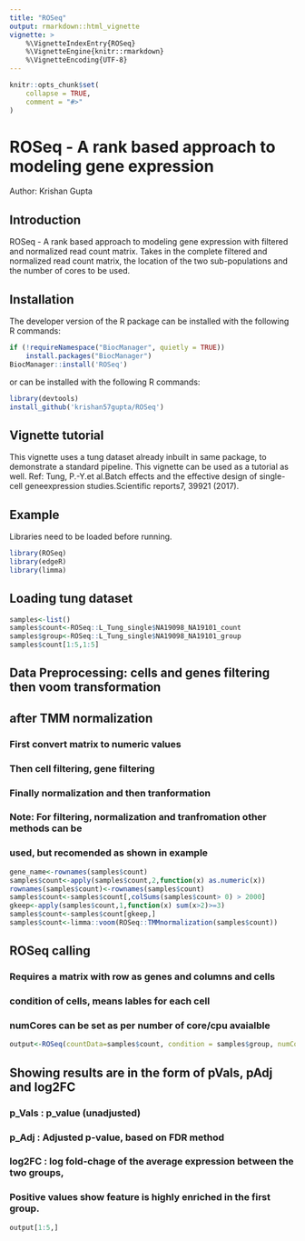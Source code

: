 ```yaml
---
title: "ROSeq"
output: rmarkdown::html_vignette
vignette: >
    %\VignetteIndexEntry{ROSeq}
    %\VignetteEngine{knitr::rmarkdown}
    %\VignetteEncoding{UTF-8}
---
```


```r
knitr::opts_chunk$set(
    collapse = TRUE,
    comment = "#>"
)
```

# ROSeq - A rank based approach to modeling gene expression

Author: Krishan Gupta

## Introduction

ROSeq - A rank based approach to modeling gene expression with filtered and 
normalized read count matrix. Takes in the complete filtered and normalized 
read count matrix, the location of the two sub-populations and 
the number of cores to be used.

## Installation

The developer version of the R package can be installed with 
the following R commands:
```r
if (!requireNamespace("BiocManager", quietly = TRUE))
    install.packages("BiocManager")
BiocManager::install('ROSeq')
```
or can be installed with the following R commands:
```r
library(devtools)
install_github('krishan57gupta/ROSeq')
```
## Vignette tutorial

This vignette uses a tung dataset already inbuilt in same package, 
to demonstrate a standard pipeline. This vignette can be used 
as a tutorial as well.
Ref: Tung, P.-Y.et al.Batch effects and the effective design of 
single-cell geneexpression studies.Scientific reports7, 39921 (2017).

## Example

Libraries need to be loaded before running.


```r
library(ROSeq)
library(edgeR)
library(limma)
```

## Loading tung dataset
```r
samples<-list()
samples$count<-ROSeq::L_Tung_single$NA19098_NA19101_count
samples$group<-ROSeq::L_Tung_single$NA19098_NA19101_group
samples$count[1:5,1:5]
```

## Data Preprocessing: cells and genes filtering then voom transformation 
## after TMM normalization
### First convert matrix to numeric values
### Then cell filtering, gene filtering
### Finally normalization and then tranformation
### Note: For filtering, normalization and tranfromation other methods can be
### used, but recomended as shown in example
```r
gene_name<-rownames(samples$count)
samples$count<-apply(samples$count,2,function(x) as.numeric(x))
rownames(samples$count)<-rownames(samples$count)
samples$count<-samples$count[,colSums(samples$count> 0) > 2000]
gkeep<-apply(samples$count,1,function(x) sum(x>2)>=3)
samples$count<-samples$count[gkeep,]
samples$count<-limma::voom(ROSeq::TMMnormalization(samples$count))
```

## ROSeq calling
### Requires a matrix with row as genes and columns  and cells
### condition of cells, means lables for each cell
### numCores can be set as per number of core/cpu avaialble
```r
output<-ROSeq(countData=samples$count, condition = samples$group, numCores=1)
```

## Showing results are in the form of pVals, pAdj and log2FC
### p_Vals : p_value (unadjusted)
### p_Adj : Adjusted p-value, based on FDR method
### log2FC : log fold-chage of the average expression between the two groups,
### Positive values show feature is highly enriched in the first group.
```r
output[1:5,]
```